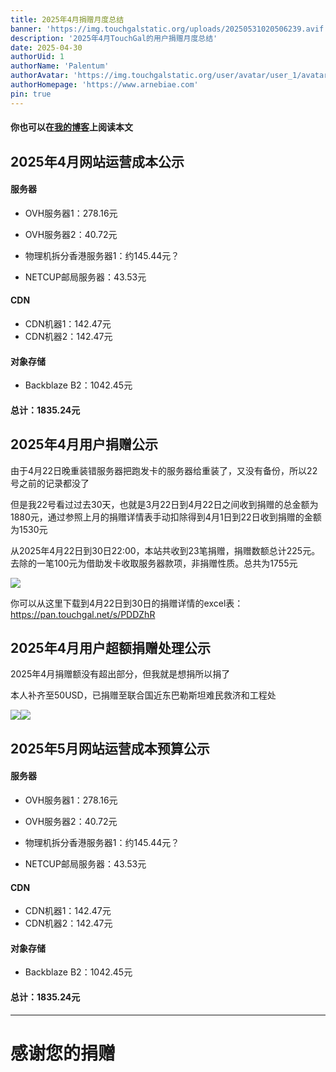 ```yaml
---
title: 2025年4月捐赠月度总结
banner: 'https://img.touchgalstatic.org/uploads/20250531020506239.avif'
description: '2025年4月TouchGal的用户捐赠月度总结'
date: 2025-04-30
authorUid: 1
authorName: 'Palentum'
authorAvatar: 'https://img.touchgalstatic.org/user/avatar/user_1/avatar-mini.avif'
authorHomepage: 'https://www.arnebiae.com'
pin: true
---
```


#### 你也可以在[我的博客](https://www.arnebiae.com/p/202504dona/)上阅读本文

## 2025年4月网站运营成本公示

#### 服务器

- OVH服务器1：278.16元

- OVH服务器2：40.72元

- 物理机拆分香港服务器1：约145.44元？

- NETCUP邮局服务器：43.53元

#### CDN

- CDN机器1：142.47元
- CDN机器2：142.47元

#### 对象存储

- Backblaze B2：1042.45元

#### 总计：1835.24元

## 2025年4月用户捐赠公示

由于4月22日晚重装错服务器把跑发卡的服务器给重装了，又没有备份，所以22号之前的记录都没了

但是我22号看过过去30天，也就是3月22日到4月22日之间收到捐赠的总金额为1880元，通过参照上月的捐赠详情表手动扣除得到4月1日到22日收到捐赠的金额为1530元

从2025年4月22日到30日22:00，本站共收到23笔捐赠，捐赠数额总计225元。去除的一笔100元为借助发卡收取服务器款项，非捐赠性质。总共为1755元

![](https://img.touchgalstatic.org/uploads/20250531020512530.avif)

你可以从这里下载到4月22日到30日的捐赠详情的excel表：https://pan.touchgal.net/s/PDDZhR

## 2025年4月用户超额捐赠处理公示

2025年4月捐赠额没有超出部分，但我就是想捐所以捐了

本人补齐至50USD，已捐赠至联合国近东巴勒斯坦难民救济和工程处

![](https://img.touchgalstatic.org/uploads/20250531020524881.avif)![](https://img.touchgalstatic.org/uploads/20250531020530858.avif)

## 2025年5月网站运营成本预算公示

#### 服务器

- OVH服务器1：278.16元

- OVH服务器2：40.72元

- 物理机拆分香港服务器1：约145.44元？

- NETCUP邮局服务器：43.53元

#### CDN

- CDN机器1：142.47元
- CDN机器2：142.47元

#### 对象存储

- Backblaze B2：1042.45元

#### 总计：1835.24元

---

# 感谢您的捐赠